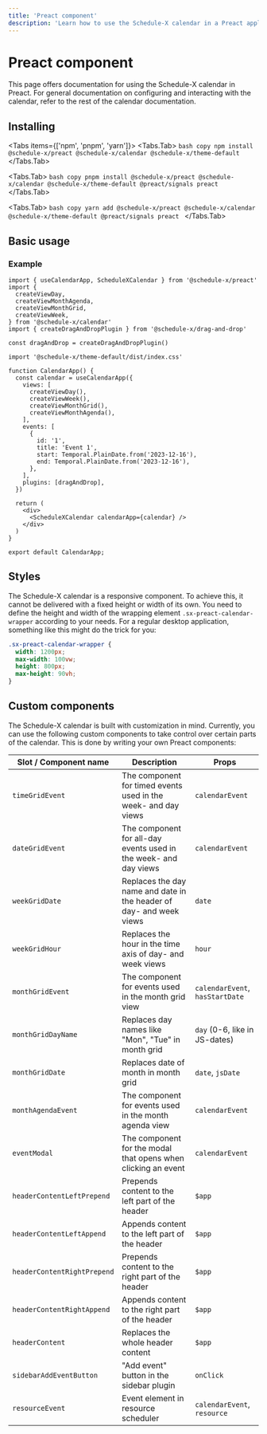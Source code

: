 ```yaml
---
title: 'Preact component'
description: 'Learn how to use the Schedule-X calendar in a Preact application'
---
```


# <PreactIcon /> Preact component

This page offers documentation for using the Schedule-X calendar in Preact. For general documentation on
configuring and interacting with the calendar, refer to the rest of the calendar documentation.

## Installing


<Tabs items={['npm', 'pnpm', 'yarn']}>
  <Tabs.Tab>
    ```bash copy
      npm install @schedule-x/preact @schedule-x/calendar @schedule-x/theme-default
    ```
  </Tabs.Tab>

  <Tabs.Tab>
    ```bash copy
      pnpm install @schedule-x/preact @schedule-x/calendar @schedule-x/theme-default @preact/signals preact
    ```
  </Tabs.Tab>

  <Tabs.Tab>
    ```bash copy
      yarn add @schedule-x/preact @schedule-x/calendar @schedule-x/theme-default @preact/signals preact
    ```
  </Tabs.Tab>
</Tabs>

## Basic usage

### Example

```tsx
import { useCalendarApp, ScheduleXCalendar } from '@schedule-x/preact'
import {
  createViewDay,
  createViewMonthAgenda,
  createViewMonthGrid,
  createViewWeek,
} from '@schedule-x/calendar'
import { createDragAndDropPlugin } from '@schedule-x/drag-and-drop'

const dragAndDrop = createDragAndDropPlugin()

import '@schedule-x/theme-default/dist/index.css'

function CalendarApp() {
  const calendar = useCalendarApp({
    views: [
      createViewDay(),
      createViewWeek(),
      createViewMonthGrid(),
      createViewMonthAgenda(),
    ],
    events: [
      {
        id: '1',
        title: 'Event 1',
        start: Temporal.PlainDate.from('2023-12-16'),
        end: Temporal.PlainDate.from('2023-12-16'),
      },
    ],
    plugins: [dragAndDrop],
  })

  return (
    <div>
      <ScheduleXCalendar calendarApp={calendar} />
    </div>
  )
}

export default CalendarApp;
```

## Styles

The Schedule-X calendar is a responsive component. To achieve this,
it cannot be delivered with a fixed height or width of its own. You need to define the height and width of the
wrapping element `.sx-preact-calendar-wrapper` according to your needs. For a regular desktop application, something
like this might do the trick for you:

```css
.sx-preact-calendar-wrapper {
  width: 1200px;
  max-width: 100vw;
  height: 800px;
  max-height: 90vh;
}
```

## Custom components

The Schedule-X calendar is built with customization in mind. Currently, you can use the following custom
components to take control over certain parts of the calendar. This is done by writing your own Preact components:

| Slot / Component name       | Description                                                         | Props                           |
|-----------------------------|---------------------------------------------------------------------|---------------------------------|
| `timeGridEvent`             | The component for timed events used in the week- and day views      | `calendarEvent`                 |
| `dateGridEvent`             | The component for all-day events used in the week- and day views    | `calendarEvent`                 |
| `weekGridDate`              | Replaces the day name and date in the header of day- and week views | `date`                          |
| `weekGridHour`              | Replaces the hour in the time axis of day- and week views           | `hour`                          |
| `monthGridEvent`            | The component for events used in the month grid view                | `calendarEvent`, `hasStartDate` |
| `monthGridDayName`          | Replaces day names like "Mon", "Tue" in month grid                  | `day` (0-6, like in JS-dates)   |
| `monthGridDate`             | Replaces date of month in month grid                                | `date`, `jsDate`                |
| `monthAgendaEvent`          | The component for events used in the month agenda view              | `calendarEvent`                 |
| `eventModal`                | The component for the modal that opens when clicking an event       | `calendarEvent`                 |
| `headerContentLeftPrepend`  | Prepends content to the left part of the header                     | `$app`                          |
| `headerContentLeftAppend`   | Appends content to the left part of the header                      | `$app`                          |
| `headerContentRightPrepend` | Prepends content to the right part of the header                    | `$app`                          |
| `headerContentRightAppend`  | Appends content to the right part of the header                     | `$app`                          |
| `headerContent`             | Replaces the whole header content                                   | `$app`                          |
| `sidebarAddEventButton`     | "Add event" button in the sidebar plugin                            | `onClick`                       |
| `resourceEvent`             | Event element in resource scheduler                                 | `calendarEvent`, `resource`     |
